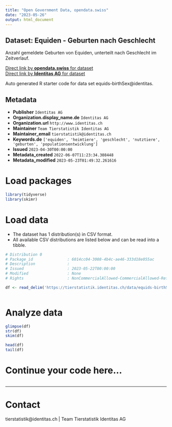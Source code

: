 ```yaml
---
title: "Open Government Data, opendata.swiss"
date: "2023-05-26"
output: html_document
---
```


## Dataset: Equiden - Geburten nach Geschlecht

Anzahl gemeldete Geburten von Equiden, unterteilt nach Geschlecht im Zeitverlauf. 

[Direct link by **opendata.swiss** for dataset](https://opendata.swiss/de/dataset/equiden-geburten-nach-geschlecht)<br>
[Direct link by **Identitas AG** for dataset](https://tierstatistik.identitas.ch/)

Auto generated R starter code for data set equids-birthSex@identitas.

## Metadata

- **Publisher** `Identitas AG`
- **Organization.display_name.de** `Identitas AG`
- **Organization.url** `http://www.identitas.ch`
- **Maintainer** `Team Tierstatistik Identitas AG`
- **Maintainer_email** `tierstatistik@identitas.ch`
- **Keywords.de** `['equiden', 'heimtiere', 'geschlecht', 'nutztiere', 'geburten', 'populationsentwicklung']`
- **Issued** `2023-04-30T00:00:00`
- **Metadata_created** `2022-06-07T11:23:34.308448`
- **Metadata_modified** `2023-05-23T01:49:32.261616`


# Load packages

```r

library(tidyverse)
library(skimr)

```

# Load data

-   The dataset has 1 distribution(s) in CSV format.
-   All available CSV distributions are listed below and can be read into a tibble.

```r

# Distribution 0
# Package_id               : 6014cc04-3008-4b4c-ae46-333d18e055ac
# Description              : 
# Issued                   : 2023-05-22T00:00:00
# Modified                 : None
# Rights                   : NonCommercialAllowed-CommercialAllowed-ReferenceRequired

df <- read_delim('https://tierstatistik.identitas.ch/data/equids-birthSex.csv')



```

# Analyze data

```r

glimpse(df)
str(df)
skim(df)

head(df)
tail(df)

```

# Continue your code here...

```r

```

------------------------------------------------------------------------

# Contact

tierstatistik@identitas.ch | Team Tierstatistik Identitas AG
